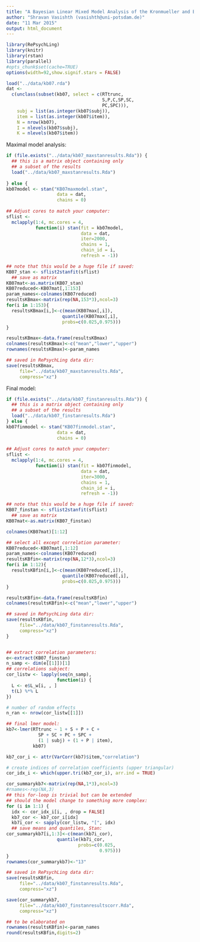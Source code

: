 ```yaml
---
title: "A Bayesian Linear Mixed Model Analysis of the Kronmueller and Barr (2007) data"
author: "Shravan Vasishth (vasishth@uni-potsdam.de)"
date: "11 Mar 2015"
output: html_document
---
```


```r
library(RePsychLing)
library(knitr)
library(rstan)
library(parallel)
#opts_chunk$set(cache=TRUE)
options(width=92,show.signif.stars = FALSE)
```

```r
load("../data/kb07.rda")
dat <- 
  c(unclass(subset(kb07, select = c(RTtrunc,
                                    S,P,C,SP,SC,
                                    PC,SPC))),
    subj = list(as.integer(kb07$subj)),
    item = list(as.integer(kb07$item)),    
    N = nrow(kb07),
    I = nlevels(kb07$subj),
    K = nlevels(kb07$item))
```

Maximal model analysis:

```r
if (file.exists("../data/kb07_maxstanresults.Rda")) {   
  ## this is a matrix object containing only
  ## a subset of the results
  load("../data/kb07_maxstanresults.Rda")
  
} else {
kb07model <- stan("KB07maxmodel.stan", 
                   data = dat, 
                   chains = 0)
  
## Adjust cores to match your computer:
sflist <- 
  mclapply(1:4, mc.cores = 4, 
           function(i) stan(fit = kb07model, 
                            data = dat,
                            iter=2000,
                            chains = 1, 
                            chain_id = i, 
                            refresh = -1))

## note that this would be a huge file if saved:
KB07_stan <- sflist2stanfit(sflist)
  ## save as matrix
KB07mat<-as.matrix(KB07_stan)
KB07reduced<-KB07mat[,1:153]
param_names<-colnames(KB07reduced)
resultsKBmax<-matrix(rep(NA,153*3),ncol=3)
for(i in 1:153){
  resultsKBmax[i,]<-c(mean(KB07max[,i]),
                     quantile(KB07max[,i],
                     probs=c(0.025,0.975)))
}

resultsKBmax<-data.frame(resultsKBmax)
colnames(resultsKBmax)<-c("mean","lower","upper")
rownames(resultsKBmax)<-param_names

## saved in RePsychLing data dir:
save(resultsKBmax,
     file="../data/kb07_maxstanresults.Rda",
     compress="xz")
```
  
Final model:

```r
if (file.exists("../data/kb07_finstanresults.Rda")) {   
  ## this is a matrix object containing only
  ## a subset of the results
  load("../data/kb07_finstanresults.Rda")
} else {
kb07finmodel <- stan("KB07finmodel.stan", 
                   data = dat, 
                   chains = 0)
  
## Adjust cores to match your computer:
sflist <- 
  mclapply(1:4, mc.cores = 4, 
           function(i) stan(fit = kb07finmodel, 
                            data = dat,
                            iter=3000,
                            chains = 1, 
                            chain_id = i, 
                            refresh = -1))

## note that this would be a huge file if saved:
KB07_finstan <- sflist2stanfit(sflist)
  ## save as matrix
KB07mat<-as.matrix(KB07_finstan)

colnames(KB07mat)[1:12]

## select all except correlation parameter:
KB07reduced<-KB07mat[,1:12]
param_names<-colnames(KB07reduced)
resultsKBfin<-matrix(rep(NA,12*3),ncol=3)
for(i in 1:12){
  resultsKBfin[i,]<-c(mean(KB07reduced[,i]),
                     quantile(KB07reduced[,i],
                     probs=c(0.025,0.975)))
}

resultsKBfin<-data.frame(resultsKBfin)
colnames(resultsKBfin)<-c("mean","lower","upper")

## saved in RePsychLing data dir:
save(resultsKBfin,
     file="../data/kb07_finstanresults.Rda",
     compress="xz")
}


## extract correlation parameters:
e<-extract(KB07_finstan)
n_samp <- dim(e[[1]])[1]
## correlations subject:
cor_listw <- lapply(seq(n_samp), 
                   function(i) {
  L <- e$L_w[i, , ]
  t(L) %*% L
})

# number of random effects
n_ran <- nrow(cor_listw[[1]])

## final lmer model:
kb7<-lmer(RTtrunc ~ 1 + S + P + C + 
            SP + SC + PC + SPC + 
            (1 | subj) + (1 + P | item),
          kb07)

kb7_cor_i <- attr(VarCorr(kb7)$item,"correlation")

# create indices of correlation coefficients (upper triangular)
cor_idx_i <- which(upper.tri(kb7_cor_i), arr.ind = TRUE)

cor_summarykb7<-matrix(rep(NA,1*3),ncol=3)
#rnames<-rep(NA,3)
## this for-loop is trivial but can be extended
## should the model change to something more complex:
for (i in 1:1) {
  idx <- cor_idx_i[i, , drop = FALSE]
  kb7_cor <- kb7_cor_i[idx]
  kb7i_cor <- sapply(cor_listw, "[", idx)
  ## save means and quantiles, Stan:
cor_summarykb7[i,1:3]<-c(mean(kb7i_cor),
                   quantile(kb7i_cor,
                           probs=c(0.025,
                                   0.975))) 
}
rownames(cor_summarykb7)<-"13"

## saved in RePsychLing data dir:
save(resultsKBfin,
     file="../data/kb07_finstanresults.Rda",
     compress="xz")

save(cor_summarykb7,
     file="../data/kb07_finstanresultscorr.Rda",
     compress="xz")
```

```r
## to be elaborated on
rownames(resultsKBfin)<-param_names
round(resultsKBfin,digits=2)
```
